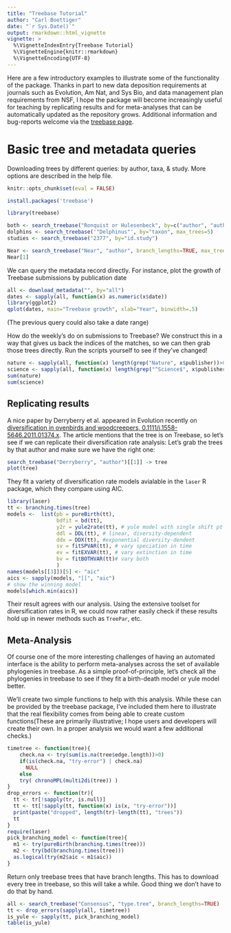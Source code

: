 ```yaml
---
title: "Treebase Tutorial"
author: "Carl Boettiger"
date: "`r Sys.Date()`"
output: rmarkdown::html_vignette
vignette: >
  %\VignetteIndexEntry{Treebase Tutorial}
  %\VignetteEngine{knitr::rmarkdown}
  %\VignetteEncoding{UTF-8}
---
```




Here are a few introductory examples to illustrate some of the functionality of the package. Thanks in part to new data deposition requirements at journals such as Evolution, Am Nat, and Sys Bio, and
data management plan requirements from NSF, I hope the package will become increasingly useful for teaching by replicating results and for meta-analyses that can be automatically updated as the repository grows. Additional information and bug-reports welcome via the [treebase page](http://github.com/ropensci/treebase/issues).

Basic tree and metadata queries
==========

Downloading trees by different queries: by author, taxa, & study. More options are described in the help file.

```r
knitr::opts_chunk$set(eval = FALSE)
```

```r
install.packages('treebase')
```

```r
library(treebase)
```

```r
both <- search_treebase("Ronquist or Hulesenbeck", by=c("author", "author"))
dolphins <- search_treebase('"Delphinus"', by="taxon", max_trees=5)
studies <- search_treebase("2377", by="id.study")
```

```r
Near <- search_treebase("Near", "author", branch_lengths=TRUE, max_trees=3)
Near[1]
```

We can query the metadata record directly. For instance, plot the growth of Treebase submissions by publication date

```r
all <- download_metadata("", by="all")
dates <- sapply(all, function(x) as.numeric(x$date))
library(ggplot2)
qplot(dates, main="Treebase growth", xlab="Year", binwidth=.5)
```

(The previous query could also take a date range)

How do the weekly's do on submissions to Treebase? We construct this in a way that gives us back the indices of the matches, so we can then grab those trees directly. Run the scripts yourself to see if they've changed!

```r
nature <- sapply(all, function(x) length(grep("Nature", x$publisher))>0)
science <- sapply(all, function(x) length(grep("^Science$", x$publisher))>0)
sum(nature)
sum(science)
```

Replicating results
-------------------

A nice paper by Derryberry et al. appeared in Evolution recently on [diversification in ovenbirds and woodcreepers, 0.1111/j.1558-5646.2011.01374.x](http://dx.doi.org/0.1111/j.1558-5646.2011.01374.x]). The article mentions that the tree is on Treebase, so let's see if we can replicate their diversification rate analysis: Let's grab the trees by that author and make sure we have the right one:

```r
search_treebase("Derryberry", "author")[[1]] -> tree
plot(tree)
```

They fit a variety of diversification rate models avialable in the `laser` R package, which they compare using AIC.

```r
library(laser)
tt <- branching.times(tree)
models <-  list(pb = pureBirth(tt),
                bdfit = bd(tt),
                y2r = yule2rate(tt), # yule model with single shift pt
                ddl = DDL(tt), # linear, diversity-dependent
                ddx = DDX(tt), #exponential diversity-dendent
                sv = fitSPVAR(tt), # vary speciation in time
                ev = fitEXVAR(tt), # vary extinction in time
                bv = fitBOTHVAR(tt)# vary both
                )
names(models[[3]])[5] <- "aic"
aics <- sapply(models, "[[", "aic")
# show the winning model
models[which.min(aics)]


```

Their result agrees with our analysis. Using the extensive toolset for diversification rates in R, we could now rather easily check if these results hold up in newer methods such as `TreePar`, etc.

Meta-Analysis
-------------

Of course one of the more interesting challenges of having an automated interface is the ability to perform meta-analyses across the set of available phylogenies in treebase. As a simple proof-of-principle, let's check all the phylogenies in treebase to see if they fit a birth-death model or yule model better.

We'll create two simple functions to help with this analysis. While these can be provided by the treebase package, I've included them here to illustrate that the real flexibility comes from being able to create custom functions(These are primarily illustrative; I hope users and developers will create their own. In a proper analysis we would want a few additional checks.)

```r
timetree <- function(tree){
    check.na <- try(sum(is.na(tree$edge.length))>0)
    if(is(check.na, "try-error") | check.na)
      NULL
    else
    try( chronoMPL(multi2di(tree)) )
}
drop_errors <- function(tr){
  tt <- tr[!sapply(tr, is.null)]
  tt <- tt[!sapply(tt, function(x) is(x, "try-error"))]
  print(paste("dropped", length(tr)-length(tt), "trees"))
  tt
}
require(laser)
pick_branching_model <- function(tree){
  m1 <- try(pureBirth(branching.times(tree)))
  m2 <- try(bd(branching.times(tree)))
  as.logical(try(m2$aic < m1$aic))
}
```

Return only treebase trees that have branch lengths. This has to download every tree in treebase, so this will take a while. Good thing we don't have to do that by hand.

```r
all <- search_treebase("Consensus", "type.tree", branch_lengths=TRUE)
tt <- drop_errors(sapply(all, timetree))
is_yule <- sapply(tt, pick_branching_model)
table(is_yule)
```